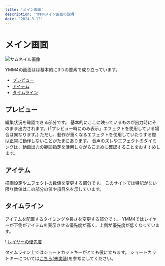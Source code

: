 ```yaml
---
title: 'メイン画面'
description: 'YMM4メイン画面の説明'
date: '2024-3-12'
---
```

# メイン画面

![サムネイル画像](/assets/guide/基本機能/メイン画面/cover.png)

YMM4の画面はは基本的に3つの要素で成り立っています。

- [プレビュー](#プレビュー)
- [アイテム](#アイテム)
- [タイムライン](#タイムライン)

## プレビュー
編集状況を確認できる部分です。
基本的にここに映っているものが出力時にそのまま出力されます。(「プレビュー時にのみ表示」エフェクトを使用している場合は異なります。)
ただし、動作が重くなるエフェクトを使用していたりする際は正常に動作しないことがたまにあります。
音声のズレやエフェクトのタイミングは、動画出力の範囲指定を活用しながらこまめに確認することをおすすめします。

## アイテム
描画設定やエフェクトの数値を変更する部分です。
このサイトでは特記がない限り数値はこの部分の値や項目名を示しています。

## タイムライン
アイテムを配置するタイミングや長さを変更する部分です。
YMM4ではレイヤーが下側がアイテムを表示させる優先度が高く、上側が優先度が低くなっています。

! [レイヤーの優先度](/assets/guide/基本機能/メイン画面/画面1.png)

タイムライン上ではショートカットキーがとても役に立ちます。
ショートカットキーについては[こちら(未実装)](#)を参考にしてください。